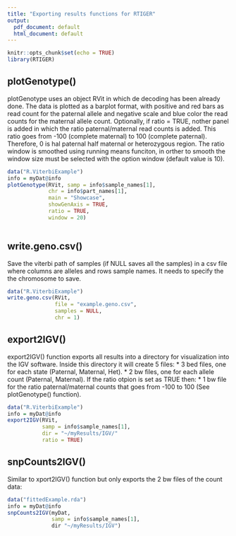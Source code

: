 ```yaml
---
title: "Exporting results functions for RTIGER"
output:
  pdf_document: default
  html_document: default
---
```


```r
knitr::opts_chunk$set(echo = TRUE)
library(RTIGER)
```

## plotGenotype()

plotGenotype uses an object RVit in which de decoding has been already done. The data is plotted as a barplot format, with positive and red bars as read count for the paternal allele and negative scale and blue color the read counts for the maternal allele count. Optionally, if ratio = TRUE, nother panel is added in which the ratio paternal/maternal read counts is added. This ratio goes from -100 (complete maternal) to 100 (complete paternal). Therefore, 0 is hal paternal half maternal or heterozygous region. The ratio window is smoothed using running means funciton, in orther to smooth the window size must be selected with the option window (default value is 10).

```r
data("R.ViterbiExample")
info = myDat@info
plotGenotype(RVit, samp = info$sample_names[1], 
             chr = info$part_names[1],
             main = "Showcase",
             showGenAxis = TRUE,
             ratio = TRUE,
             window = 20)
            
```

## write.geno.csv()

Save the viterbi path of samples (if NULL saves all the samples) in a csv file where columns are alleles and rows sample names. It needs to specify the the chromosome to save.

```r
data("R.ViterbiExample")
write.geno.csv(RVit, 
               file = "example.geno.csv", 
               samples = NULL,
               chr = 1)
```

## export2IGV()

export2IGV() function exports all results into a directory for visualization into the IGV software. Inside this directory it will create 5 files:
* 3 bed files, one for each state (Paternal, Maternal, Het).
* 2 bw files, one for each allele count (Paternal, Maternal).
If the ratio otpion is set as TRUE then:
* 1 bw file for the ratio paternal/maternal counts that goes from -100 to 100 (See plotGenotype() function).

```r
data("R.ViterbiExample")
info = myDat@info
export2IGV(RVit, 
           samp = info$sample_names[1],
           dir = "~/myResults/IGV/"
           ratio = TRUE)
```


## snpCounts2IGV()

Similar to xport2IGV() function but only exports the 2 bw files of the count data:

```r
data("fittedExample.rda")
info = myDat@info
snpCounts2IGV(myDat, 
              samp = info$sample_names[1],
              dir "~/myResults/IGV")
```
